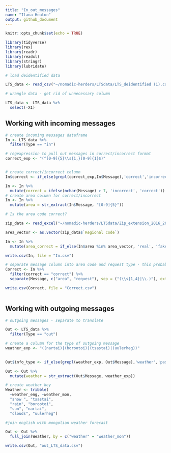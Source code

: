 ```yaml
---
title: "In_out_messages"
name: "Ilana Heaton"
output: github_document
---
```


```r
knitr::opts_chunk$set(echo = TRUE)

library(tidyverse)
library(rex)
library(readr)
library(readxl)
library(stringr)
library(lubridate)
```



```r
# load deidentified data

LTS_data <- read_csv("~/nomadic-herders/LTSdata/LTS_deidentified (1).csv")

# wrangle data - get rid of unnecessary column

LTS_data <- LTS_data %>%
  select(-X1)

```

## Working with incoming messages

```r

# create incoming messages dataframe
In <- LTS_data %>%
  filter(Type == "in")

# regexpression to pull out messages in correct/incorrect format
correct_exp <- "(^[0-9]{5}\\s{1,}[0-9]{1}$)"


# create correct/incorrect column
In$correct <- if_else(grepl(correct_exp,In$Message),'correct','incorrect')

In <- In %>%
  mutate(correct = ifelse(nchar(Message) > 7, 'incorrect', 'correct'))
# create area column for correct/incorrect
In <- In %>%
  mutate(area = str_extract(In$Message, "[0-9]{5}")) 

# Is the area code correct?

zip_data <- read_excel("~/nomadic-herders/LTSdata/Zip_extension_2016_2017.xlsx")

area_vector <- as.vector(zip_data$`Regional code`)

In <- In %>%
  mutate(area_correct = if_else(In$area %in% area_vector, 'real', 'fake'))

write.csv(In, file = "In.csv")

# separate message column into area code and request type - this probably only makes sense to do for correct messages
Correct <- In %>%
  filter(correct == "correct") %>%
  separate(Message, c("area", "request"), sep = ("(\\s{1,4}|\\.)"), extra = "drop")

write.csv(Correct, file = "Correct.csv")
  

```


## Working with outgoing messages

```r
# outgoing messages - separate to translate

Out <- LTS_data %>%
  filter(Type == "out") 

# create a column for the type of outgoing message
weather_exp <- "((nartai)|(borootoi)|(tsastai)|(uulerheg))"

  
Out$info_type <- if_else(grepl(weather_exp, Out$Message),'weather','pasture')

Out <- Out %>%
  mutate(weather = str_extract(Out$Message, weather_exp))

# create weather key 
Weather <- tribble(
  ~weather_eng, ~weather_mon, 
  "snow ", "tsastai",
  "rain", "borootoi",
  "sun", "nartai",
  "clouds", "uulerheg")

#join english with mongolian weather forecast

Out <- Out %>%
  full_join(Weather, by = c("weather" = "weather_mon"))

write.csv(Out, "out_LTS_data.csv")
```